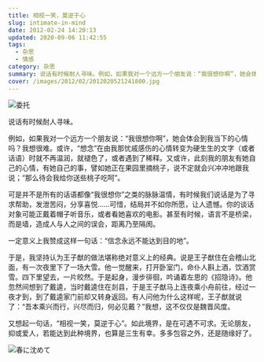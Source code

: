 ```yaml
---
title: 相视一笑，莫逆于心
slug: intimate-in-mind
date: 2012-02-24 14:20:13
updated: 2020-09-06 11:42:55
tags:
  - 杂思
  - 情感
category: 杂思
summary: 说话有时候耐人寻味。例如，如果我对一个远方一个朋友说：“我很想你啊”，她会体会到我当下的心情吗？我想很难。
cover: /images/2012/02/2012020521241800.jpg
---
```


![委托](/images/2012/02/2012020521304400.jpg)

说话有时候耐人寻味。

例如，如果我对一个远方一个朋友说：“我很想你啊”，她会体会到我当下的心情吗？我想很难。或许，“想念”在由我那忧戚感伤的心情转变为硬生生的文字（或者话语）时就不再温润，就褪色了，或者遇到了稀释。又或许，此刻我的朋友有她自己的心情，有她自己的事，譬如她正在果园里摘桃子，说不定就会兴冲冲地跟我说；“那么待会我给你送些桃子吃呵”。

可是并不是所有的话语都像“我很想你”之类的脉脉温情，有时候我们说话是为了寻求帮助，发泄苦闷，分享喜悦……可惜，结局并不如你所愿，让人遗憾。你的谈话对象可能正戴着帽子听音乐，或者看她喜欢的电影。甚至有时候，语言不是桥梁，而是墙，造成人与人之间的误会，距离乃至隔阂。

一定意义上我赞成这样一句话：“信念永远不能达到目的地”。

于是，我坚持认为王子猷的做法堪称绝对意义上的经典。说是王子猷住在会稽山北面，有一次夜里下了一场大雪。他一觉醒来，打开卧室门，命仆人斟上酒，饮酒赏雪。四下里望去，一片皎然。于是起身，漫步徘徊，吟诵着左思的《招隐诗》。他忽然间想到了戴逵，当时戴逵住在剡县，于是王子猷马上连夜乘小舟前往，经过一夜才到，到了戴逵家门前却又转身返回。有人问他为什么这样呢，王子猷就说了：“吾本乘兴而行，兴尽而归，何必见戴？”我想，这不仅仅是魏晋风度。

又想起一句话，“相视一笑，莫逆于心”。如此境界，是在可遇不可求。无论朋友，抑或爱人，若能达到此种境界，也算是三生有幸。多多包容之外，还是随缘好了。

![春に沈めて](/images/2012/02/2012020521334700.jpg)
